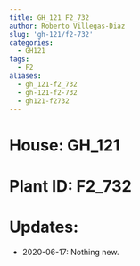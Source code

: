 ```yaml
---
title: GH_121 F2_732
author: Roberto Villegas-Diaz
slug: 'gh-121/f2-732'
categories:
  - GH121
tags:
  - F2
aliases:
  - gh_121-f2_732
  - gh-121-f2-732
  - gh121-f2732
---
```


# **House**: GH_121
# **Plant ID**: F2_732
# **Updates**: 
 - 2020-06-17: Nothing new.
